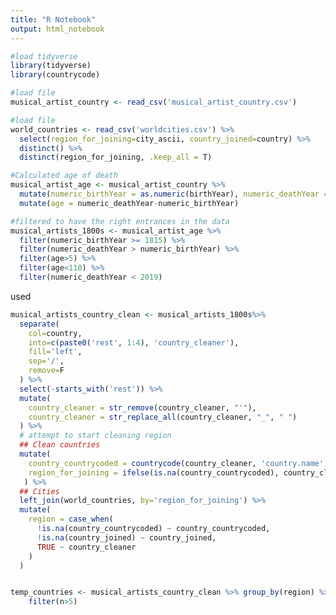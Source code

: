 ---
title: "R Notebook"
output: html_notebook
---

```{r}
#load tidyverse
library(tidyverse)
library(countrycode)
```

```{r}
#load file 
musical_artist_country <- read_csv('musical_artist_country.csv')

#load file 
world_countries <- read_csv('worldcities.csv') %>%
  select(region_for_joining=city_ascii, country_joined=country) %>%
  distinct() %>%
  distinct(region_for_joining, .keep_all = T)
```

```{r}
#Calculated age of death
musical_artist_age <- musical_artist_country %>%
  mutate(numeric_birthYear = as.numeric(birthYear), numeric_deathYear = as.numeric(deathYear))%>%
  mutate(age = numeric_deathYear-numeric_birthYear)

#filtered to have the right entrances in the data
musical_artists_1800s <- musical_artist_age %>% 
  filter(numeric_birthYear >= 1815) %>% 
  filter(numeric_deathYear > numeric_birthYear) %>%
  filter(age>5) %>%
  filter(age<110) %>%
  filter(numeric_deathYear < 2019)

```
used
```{r}

musical_artists_country_clean <- musical_artists_1800s%>%
  separate(
    col=country,
    into=c(paste0('rest', 1:4), 'country_cleaner'),
    fill='left',
    sep='/',
    remove=F
  ) %>%
  select(-starts_with('rest')) %>%
  mutate(
    country_cleaner = str_remove(country_cleaner, "'"),
    country_cleaner = str_replace_all(country_cleaner, "_", " ")
  ) %>%
  # attempt to start cleaning region
  ## Clean countries
  mutate(
    country_countrycoded = countrycode(country_cleaner, 'country.name', 'country.name'),
    region_for_joining = ifelse(is.na(country_countrycoded), country_cleaner, NA)
   ) %>%
  ## Cities
  left_join(world_countries, by='region_for_joining') %>%
  mutate(
    region = case_when(
      !is.na(country_countrycoded) ~ country_countrycoded,
      !is.na(country_joined) ~ country_joined,
      TRUE ~ country_cleaner
    )
  )


temp_countries <- musical_artists_country_clean %>% group_by(region) %>% summarise(n = n()) %>%
    filter(n>5)

```
